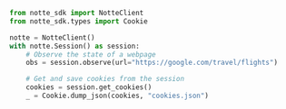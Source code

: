 ```python extract_cookies_notte.py
from notte_sdk import NotteClient
from notte_sdk.types import Cookie

notte = NotteClient()
with notte.Session() as session:
    # Observe the state of a webpage
    obs = session.observe(url="https://google.com/travel/flights")

    # Get and save cookies from the session
    cookies = session.get_cookies()
    _ = Cookie.dump_json(cookies, "cookies.json")
```
